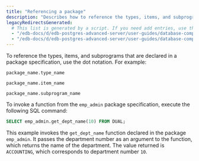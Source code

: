 ```yaml
---
title: "Referencing a package"
description: "Describes how to reference the types, items, and subprograms that are declared in a package specification"
legacyRedirectsGenerated:
  # This list is generated by a script. If you need add entries, use the `legacyRedirects` key.
  - "/edb-docs/d/edb-postgres-advanced-server/user-guides/database-compatibility-for-oracle-developers-built-in-package-guide/9.6/Database_Compatibility_for_Oracle_Developers_Built-in_Package_Guide.1.08.html"
  - "/edb-docs/d/edb-postgres-advanced-server/user-guides/database-compatibility-for-oracle-developers-guide/9.5/Database_Compatibility_for_Oracle_Developers_Guide.1.186.html"
---
```


To reference the types, items, and subprograms that are declared in a package specification, use the dot notation. For example:

`package_name.type_name`

`package_name.item_name`

`package_name.subprogram_name`

To invoke a function from the `emp_admin` package specification, execute the following SQL command:

```sql
SELECT emp_admin.get_dept_name(10) FROM DUAL;
```

This example invokes the `get_dept_name` function declared in the package `emp_admin`. It passes the department number as an argument to the function, which returns the name of the department. The value returned is `ACCOUNTING`, which corresponds to department number `10`.

